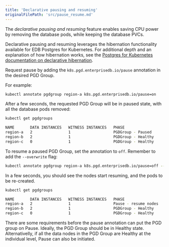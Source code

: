 ```yaml
---
title: 'Declarative pausing and resuming'
originalFilePath: 'src/pause_resume.md'
---
```


The *declarative pausing and resuming* feature enables saving CPU power by removing the
database pods, while keeping the database PVCs.

Declarative pausing and resuming leverages the hibernation functionality available for
EDB Postgres for Kubernetes. For additional depth and an explanation of how
hibernation works, see the
[Postgres for Kubernetes documentation on declarative hibernation](/postgres_for_kubernetes/latest/declarative_hibernation/).

Request pause by adding the `k8s.pgd.enterprisedb.io/pause`
annotation in the desired PGD Group.

For example:

```sh
kubectl annotate pgdgroup region-a k8s.pgd.enterprisedb.io/pause=on
```

After a few seconds, the requested PGD Group will be in paused state, with
all the database pods removed:

```sh
kubectl get pgdgroups

NAME       DATA INSTANCES   WITNESS INSTANCES   PHASE                   AGE
region-a   2                1                   PGDGroup - Paused       25m
region-b   2                1                   PGDGroup - Healthy      25m
region-c   0                1                   PGDGroup - Healthy      25m
```

To resume a paused PGD Group, set the annotation to `off`.
Remember to add the `--overwrite` flag:

```sh
kubectl annotate pgdgroup region-a k8s.pgd.enterprisedb.io/pause=off --overwrite
```

In a few seconds, you should see the nodes start resuming, and the pods to
be re-created.

```sh
kubectl get pgdgroups

NAME       DATA INSTANCES   WITNESS INSTANCES   PHASE                   AGE
region-a   2                1                   Pause - resume nodes       1m
region-b   2                1                   PGDGroup - Healthy      25m
region-c   0                1                   PGDGroup - Healthy      25m
```

There are some requirements before the pause annotation can put the PGD group
on Pause. Ideally, the PGD Group should be in Healthy state. Alternativelly, if
all the data nodes in the PGD Group are Healthy at the individual level, Pause
can also be initiated.
